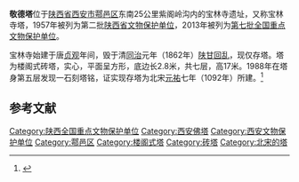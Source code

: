 {{文物保护单位
| 级别 = 全国
| 图片 = 
| 名称 = 敬德塔
| 所在 = {{CHN}}[[陕西省|陕西省]][[西安市|西安市]][[鄠邑区|鄠邑区]]
| 分类 = 古建筑
| 时代 = 宋
| 编号 = 7-1423-3-721
| 登录 = 2013年3月5日
}}
'''敬德塔'''位于[[陕西省|陕西省]][[西安市|西安市]][[鄠邑区|鄠邑区]]东南25公里紫阁岭沟内的宝林寺遗址，又称宝林寺塔，1957年被列为第二批[[陕西省文物保护单位|陕西省文物保护单位]]，2013年被列为[[第七批全国重点文物保护单位|第七批全国重点文物保护单位]]。

宝林寺始建于唐[[貞觀_(唐朝)|贞观]]年间，毁于清[[同治|同治]]元年（1862年）[[陕甘回乱|陕甘回乱]]，现仅存塔。塔为楼阁式砖塔，实心，平面呈方形，底边长2.8米，共七层，高17米。1988年在塔身第五层发现一石刻塔铭，证实现存塔为北宋[[元祐|元祐]]七年（1092年）所建。<ref>{{cite book |title=陕西文物古迹大观（三）：陕西省省级文物保护单位巡礼 |author=陕西省文物局编 |publisher=三秦出版社 |year=2006 |isbn=7-80736-121-2 |pages=63 }}</ref>

==参考文献==
{{reflist|2}}

{{陕西全国重点文物保护单位}}

{{DEFAULTSORT:J}}
[[Category:陕西全国重点文物保护单位|Category:陕西全国重点文物保护单位]]
[[Category:西安佛塔|Category:西安佛塔]]
[[Category:西安文物保护单位|Category:西安文物保护单位]]
[[Category:鄠邑区|Category:鄠邑区]]
[[Category:楼阁式塔|Category:楼阁式塔]]
[[Category:砖塔|Category:砖塔]]
[[Category:北宋的塔|Category:北宋的塔]]